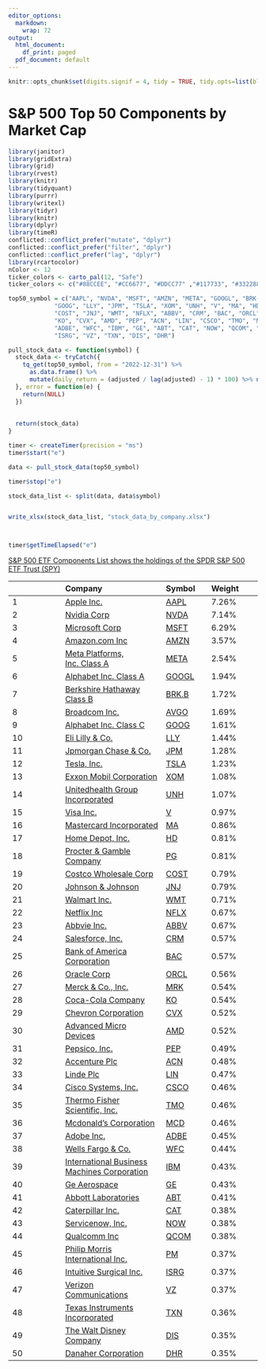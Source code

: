 ```yaml
---
editor_options:
  markdown:
    wrap: 72
output:
  html_document:
    df_print: paged
  pdf_document: default
---
```


```r
knitr::opts_chunk$set(digits.signif = 4, tidy = TRUE, tidy.opts=list(blank = FALSE, warning = FALSE), message = TRUE, echo = TRUE, width='80%', widt.cutoff = '80')
```

# S&P 500 Top 50 Components by Market Cap

```r
library(janitor)
library(gridExtra)
library(grid)
library(rvest)
library(knitr)
library(tidyquant)
library(purrr)
library(writexl)
library(tidyr)
library(knitr)
library(dplyr)
library(timeR)
conflicted::conflict_prefer("mutate", "dplyr")
conflicted::conflict_prefer("filter", "dplyr")
conflicted::conflict_prefer("lag", "dplyr")
library(rcartocolor)
nColor <- 12
ticker_colors <- carto_pal(12, "Safe")
ticker_colors <- c("#88CCEE", "#CC6677", "#DDCC77" ,"#117733", "#332288" ,"#AA4499","#999933" ,"#44AA99", "#882255", "#6699CC", "#888888")

```

```r
top50_symbol = c("AAPL", "NVDA", "MSFT", "AMZN", "META", "GOOGL", "BRK-B","AVGO", 
             "GOOG", "LLY", "JPM", "TSLA", "XOM", "UNH", "V", "MA", "HD", "PG", 
             "COST", "JNJ", "WMT", "NFLX", "ABBV", "CRM", "BAC", "ORCL", "MRK", 
             "KO", "CVX", "AMD", "PEP", "ACN", "LIN", "CSCO", "TMO", "MCD", 
             "ADBE", "WFC", "IBM", "GE", "ABT", "CAT", "NOW", "QCOM", "PM", 
             "ISRG", "VZ", "TXN", "DIS", "DHR")
```

```r
pull_stock_data <- function(symbol) {
  stock_data <- tryCatch({
    tq_get(top50_symbol, from = "2022-12-31") %>%
      as.data.frame() %>% 
      mutate(daily_return = (adjusted / lag(adjusted) - 1) * 100) %>% na.omit()
  }, error = function(e) {
    return(NULL)
  })
  
  
  return(stock_data)
}
```

```r
timer <- createTimer(precision = "ms") 
timer$start("e")

data <- pull_stock_data(top50_symbol)

timer$stop("e")

stock_data_list <- split(data, data$symbol)


write_xlsx(stock_data_list, "stock_data_by_company.xlsx")



timer$getTimeElapsed("e")

```

[S&P 500 ETF Components List shows the holdings of the SPDR S&P 500 ETF
Trust (SPY)](https://www.slickcharts.com/sp500 "S&P 500 ETF Components")

|   | Company | Symbol | Weight |
|:------------|:-----------------------|:----------|:-----------|
| 1 | [Apple Inc.](https://www.slickcharts.com/symbol/AAPL) | [AAPL](https://www.slickcharts.com/symbol/AAPL) | 7.26% |
| 2 | [Nvidia Corp](https://www.slickcharts.com/symbol/NVDA) | [NVDA](https://www.slickcharts.com/symbol/NVDA) | 7.14% |
| 3 | [Microsoft Corp](https://www.slickcharts.com/symbol/MSFT) | [MSFT](https://www.slickcharts.com/symbol/MSFT) | 6.29% |
| 4 | [Amazon.com Inc](https://www.slickcharts.com/symbol/AMZN) | [AMZN](https://www.slickcharts.com/symbol/AMZN) | 3.57% |
| 5 | [Meta Platforms, Inc. Class A](https://www.slickcharts.com/symbol/META) | [META](https://www.slickcharts.com/symbol/META) | 2.54% |
| 6 | [Alphabet Inc. Class A](https://www.slickcharts.com/symbol/GOOGL) | [GOOGL](https://www.slickcharts.com/symbol/GOOGL) | 1.94% |
| 7 | [Berkshire Hathaway Class B](https://www.slickcharts.com/symbol/BRK.B) | [BRK.B](https://www.slickcharts.com/symbol/BRK.B) | 1.72% |
| 8 | [Broadcom Inc.](https://www.slickcharts.com/symbol/AVGO) | [AVGO](https://www.slickcharts.com/symbol/AVGO) | 1.69% |
| 9 | [Alphabet Inc. Class C](https://www.slickcharts.com/symbol/GOOG) | [GOOG](https://www.slickcharts.com/symbol/GOOG) | 1.61% |
| 10 | [Eli Lilly & Co.](https://www.slickcharts.com/symbol/LLY) | [LLY](https://www.slickcharts.com/symbol/LLY) | 1.44% |
| 11 | [Jpmorgan Chase & Co.](https://www.slickcharts.com/symbol/JPM) | [JPM](https://www.slickcharts.com/symbol/JPM) | 1.28% |
| 12 | [Tesla, Inc.](https://www.slickcharts.com/symbol/TSLA) | [TSLA](https://www.slickcharts.com/symbol/TSLA) | 1.23% |
| 13 | [Exxon Mobil Corporation](https://www.slickcharts.com/symbol/XOM) | [XOM](https://www.slickcharts.com/symbol/XOM) | 1.08% |
| 14 | [Unitedhealth Group Incorporated](https://www.slickcharts.com/symbol/UNH) | [UNH](https://www.slickcharts.com/symbol/UNH) | 1.07% |
| 15 | [Visa Inc.](https://www.slickcharts.com/symbol/V) | [V](https://www.slickcharts.com/symbol/V) | 0.97% |
| 16 | [Mastercard Incorporated](https://www.slickcharts.com/symbol/MA) | [MA](https://www.slickcharts.com/symbol/MA) | 0.86% |
| 17 | [Home Depot, Inc.](https://www.slickcharts.com/symbol/HD) | [HD](https://www.slickcharts.com/symbol/HD) | 0.81% |
| 18 | [Procter & Gamble Company](https://www.slickcharts.com/symbol/PG) | [PG](https://www.slickcharts.com/symbol/PG) | 0.81% |
| 19 | [Costco Wholesale Corp](https://www.slickcharts.com/symbol/COST) | [COST](https://www.slickcharts.com/symbol/COST) | 0.79% |
| 20 | [Johnson & Johnson](https://www.slickcharts.com/symbol/JNJ) | [JNJ](https://www.slickcharts.com/symbol/JNJ) | 0.79% |
| 21 | [Walmart Inc.](https://www.slickcharts.com/symbol/WMT) | [WMT](https://www.slickcharts.com/symbol/WMT) | 0.71% |
| 22 | [Netflix Inc](https://www.slickcharts.com/symbol/NFLX) | [NFLX](https://www.slickcharts.com/symbol/NFLX) | 0.67% |
| 23 | [Abbvie Inc.](https://www.slickcharts.com/symbol/ABBV) | [ABBV](https://www.slickcharts.com/symbol/ABBV) | 0.67% |
| 24 | [Salesforce, Inc.](https://www.slickcharts.com/symbol/CRM) | [CRM](https://www.slickcharts.com/symbol/CRM) | 0.57% |
| 25 | [Bank of America Corporation](https://www.slickcharts.com/symbol/BAC) | [BAC](https://www.slickcharts.com/symbol/BAC) | 0.57% |
| 26 | [Oracle Corp](https://www.slickcharts.com/symbol/ORCL) | [ORCL](https://www.slickcharts.com/symbol/ORCL) | 0.56% |
| 27 | [Merck & Co., Inc.](https://www.slickcharts.com/symbol/MRK) | [MRK](https://www.slickcharts.com/symbol/MRK) | 0.54% |
| 28 | [Coca-Cola Company](https://www.slickcharts.com/symbol/KO) | [KO](https://www.slickcharts.com/symbol/KO) | 0.54% |
| 29 | [Chevron Corporation](https://www.slickcharts.com/symbol/CVX) | [CVX](https://www.slickcharts.com/symbol/CVX) | 0.52% |
| 30 | [Advanced Micro Devices](https://www.slickcharts.com/symbol/AMD) | [AMD](https://www.slickcharts.com/symbol/AMD) | 0.52% |
| 31 | [Pepsico, Inc.](https://www.slickcharts.com/symbol/PEP) | [PEP](https://www.slickcharts.com/symbol/PEP) | 0.49% |
| 32 | [Accenture Plc](https://www.slickcharts.com/symbol/ACN) | [ACN](https://www.slickcharts.com/symbol/ACN) | 0.48% |
| 33 | [Linde Plc](https://www.slickcharts.com/symbol/LIN) | [LIN](https://www.slickcharts.com/symbol/LIN) | 0.47% |
| 34 | [Cisco Systems, Inc.](https://www.slickcharts.com/symbol/CSCO) | [CSCO](https://www.slickcharts.com/symbol/CSCO) | 0.46% |
| 35 | [Thermo Fisher Scientific, Inc.](https://www.slickcharts.com/symbol/TMO) | [TMO](https://www.slickcharts.com/symbol/TMO) | 0.46% |
| 36 | [Mcdonald's Corporation](https://www.slickcharts.com/symbol/MCD) | [MCD](https://www.slickcharts.com/symbol/MCD) | 0.46% |
| 37 | [Adobe Inc.](https://www.slickcharts.com/symbol/ADBE) | [ADBE](https://www.slickcharts.com/symbol/ADBE) | 0.45% |
| 38 | [Wells Fargo & Co.](https://www.slickcharts.com/symbol/WFC) | [WFC](https://www.slickcharts.com/symbol/WFC) | 0.44% |
| 39 | [International Business Machines Corporation](https://www.slickcharts.com/symbol/IBM) | [IBM](https://www.slickcharts.com/symbol/IBM) | 0.43% |
| 40 | [Ge Aerospace](https://www.slickcharts.com/symbol/GE) | [GE](https://www.slickcharts.com/symbol/GE) | 0.43% |
| 41 | [Abbott Laboratories](https://www.slickcharts.com/symbol/ABT) | [ABT](https://www.slickcharts.com/symbol/ABT) | 0.41% |
| 42 | [Caterpillar Inc.](https://www.slickcharts.com/symbol/CAT) | [CAT](https://www.slickcharts.com/symbol/CAT) | 0.38% |
| 43 | [Servicenow, Inc.](https://www.slickcharts.com/symbol/NOW) | [NOW](https://www.slickcharts.com/symbol/NOW) | 0.38% |
| 44 | [Qualcomm Inc](https://www.slickcharts.com/symbol/QCOM) | [QCOM](https://www.slickcharts.com/symbol/QCOM) | 0.38% |
| 45 | [Philip Morris International Inc.](https://www.slickcharts.com/symbol/PM) | [PM](https://www.slickcharts.com/symbol/PM) | 0.37% |
| 46 | [Intuitive Surgical Inc.](https://www.slickcharts.com/symbol/ISRG) | [ISRG](https://www.slickcharts.com/symbol/ISRG) | 0.37% |
| 47 | [Verizon Communications](https://www.slickcharts.com/symbol/VZ) | [VZ](https://www.slickcharts.com/symbol/VZ) | 0.37% |
| 48 | [Texas Instruments Incorporated](https://www.slickcharts.com/symbol/TXN) | [TXN](https://www.slickcharts.com/symbol/TXN) | 0.36% |
| 49 | [The Walt Disney Company](https://www.slickcharts.com/symbol/DIS) | [DIS](https://www.slickcharts.com/symbol/DIS) | 0.35% |
| 50 | [Danaher Corporation](https://www.slickcharts.com/symbol/DHR) | [DHR](https://www.slickcharts.com/symbol/DHR) | 0.35% |
